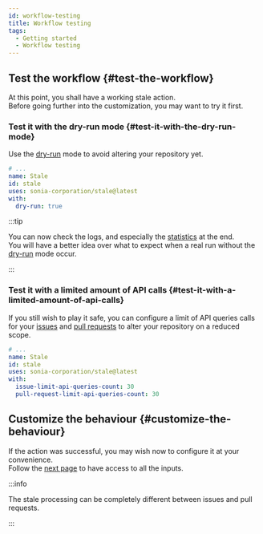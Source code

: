 ```yaml
---
id: workflow-testing
title: Workflow testing
tags:
  - Getting started
  - Workflow testing
---
```


## Test the workflow {#test-the-workflow}

At this point, you shall have a working stale action.  
Before going further into the customization, you may want to try it first.

### Test it with the dry-run mode {#test-it-with-the-dry-run-mode}

Use the [dry-run](../dry-run-input) mode to avoid altering your repository yet.

```yml {5-6} title=".github/workflows/stale.yml"
# ...
name: Stale
id: stale
uses: sonia-corporation/stale@latest
with:
  dry-run: true
```

:::tip

You can now check the logs, and especially the [statistics](../statistics) at the end.  
You will have a better idea over what to expect when a real run without the [dry-run](../dry-run-input) mode occur.

:::

### Test it with a limited amount of API calls {#test-it-with-a-limited-amount-of-api-calls}

If you still wish to play it safe, you can configure a limit of API queries calls for your [issues](../issues/inputs/issue-limit-api-queries-count-input) and [pull requests](../pull-requests/inputs/pull-request-limit-api-queries-count-input) to alter your repository on a reduced scope.

```yml {5-7} title=".github/workflows/stale.yml"
# ...
name: Stale
id: stale
uses: sonia-corporation/stale@latest
with:
  issue-limit-api-queries-count: 30
  pull-request-limit-api-queries-count: 30
```

## Customize the behaviour {#customize-the-behaviour}

If the action was successful, you may wish now to configure it at your convenience.  
Follow the [next page](../all-inputs) to have access to all the inputs.

:::info

The stale processing can be completely different between issues and pull requests.

:::
